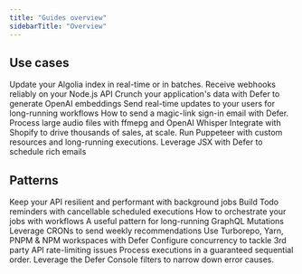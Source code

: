 ```yaml
---
title: "Guides overview"
sidebarTitle: "Overview"
---
```


## Use cases

<CardGroup col={2}>
  <Card title="Reliable and fast Algolia indexing" href="/guides/algolia-defer">
    Update your Algolia index in real-time or in batches.
  </Card>
  <Card title="How to handle Stripe webhooks" href="/guides/stripe-webhooks">
    Receive webhooks reliably on your Node.js API
  </Card>
  <Card
    title="Generate embeddings for Supabase Vector"
    href="/guides/open-ai-embeddings-supabase-vector"
  >
    Crunch your application's data with Defer to generate OpenAI embeddings
  </Card>
  <Card
    title="Realtime Workflows updates with Supabase Realtime"
    href="/guides/workflows-notification-supabase-realtime"
  >
    Send real-time updates to your users for long-running workflows
  </Card>
  <Card
    title="Sending time-sensitive notifications"
    href="/guides/time-sensitive-notifications"
  >
    How to send a magic-link sign-in email with Defer.
  </Card>
  <Card
    title="Process audio files with OpenAI Whisper"
    href="/guides/audio-files-openai-whisper"
  >
    Process large audio files with ffmepg and OpenAI Whisper
  </Card>
  <Card title="Build a scalable Shopify app" href="/guides/shopify-app">
    Integrate with Shopify to drive thousands of sales, at scale.
  </Card>
  <Card
    title="How to run Puppeteer on Node.js without limitations"
    href="/guides/puppeteer-js-node"
  >
    Run Puppeteer with custom resources and long-running executions.
  </Card>
  <Card title="Schedule emails with Resend" href="/guides/emails-resend">
    Leverage JSX with Defer to schedule rich emails
  </Card>
</CardGroup>

## Patterns

<CardGroup col={2}>
  <Card title="Offload your API" href="/guides/api-offloading">
    Keep your API resilient and performant with background jobs
  </Card>
  <Card title="Create and Manage Reminders" href="/guides/todo-reminders">
    Build Todo reminders with cancellable scheduled executions
  </Card>
  <Card title="Onboarding workflow" href="/guides/onboarding-workflow">
    How to orchestrate your jobs with workflows
  </Card>
  <Card title="GraphQL Bulk actions" href="/guides/graphql-bulk-actions">
    A useful pattern for long-running GraphQL Mutations
  </Card>
  <Card
    title="Build a CRON that scales over time"
    href="/guides/weekly-recommendations"
  >
    Leverage CRONs to send weekly recommendations
  </Card>
  <Card title="Setup a monorepo" href="/guides/monorepo">
    Use Turborepo, Yarn, PNPM & NPM workspaces with Defer
  </Card>

  <Card title="API rate limiting" href="/guides/api-rate-limiting">
    Configure concurrency to tackle 3rd party API rate-limiting issues
  </Card>
  <Card title="Enable FIFO executions processing" href="/guides/fifo-queue">
    Process executions in a guaranteed sequential order.
  </Card>
  <Card title="Handle common error causes" href="/guides/handling-errors">
    Leverage the Defer Console filters to narrow down error causes.
  </Card>
</CardGroup>
